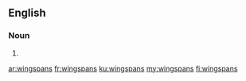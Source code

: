 ==English==

===Noun===
{{head|en|noun plural form}}

# {{plural of|wingspan|lang=en}}

[[ar:wingspans]]
[[fr:wingspans]]
[[ku:wingspans]]
[[my:wingspans]]
[[fi:wingspans]]